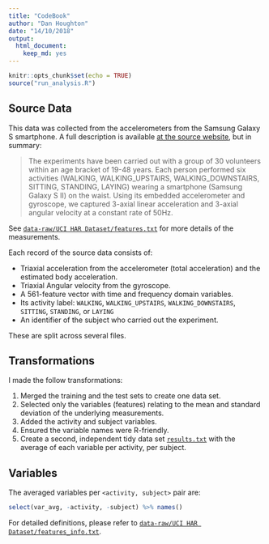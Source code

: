 ```yaml
---
title: "CodeBook"
author: "Dan Houghton"
date: "14/10/2018"
output: 
  html_document: 
    keep_md: yes
---
```


```r
knitr::opts_chunk$set(echo = TRUE)
source("run_analysis.R")
```

## Source Data

This data was collected from the accelerometers from the Samsung Galaxy S smartphone. A full description is available [at the source website](http://archive.ics.uci.edu/ml/datasets/Human+Activity+Recognition+Using+Smartphones), but in summary:

> The experiments have been carried out with a group of 30 volunteers within an age bracket of 19-48 years. Each person performed six activities (WALKING, WALKING_UPSTAIRS, WALKING_DOWNSTAIRS, SITTING, STANDING, LAYING) wearing a smartphone (Samsung Galaxy S II) on the waist. Using its embedded accelerometer and gyroscope, we captured 3-axial linear acceleration and 3-axial angular velocity at a constant rate of 50Hz. 

See [`data-raw/UCI HAR Dataset/features.txt`](data-raw/UCI HAR Dataset/features.txt) for more details of the measurements.

Each record of the source data consists of:

- Triaxial acceleration from the accelerometer (total acceleration) and the estimated body acceleration.
- Triaxial Angular velocity from the gyroscope. 
- A 561-feature vector with time and frequency domain variables. 
- Its activity label: `WALKING`, `WALKING_UPSTAIRS`, `WALKING_DOWNSTAIRS`, `SITTING`, `STANDING`, or `LAYING`
- An identifier of the subject who carried out the experiment.

These are split across several files.

## Transformations

I made the follow transformations:

1. Merged the training and the test sets to create one data set.
2. Selected only the variables (features) relating to the mean and standard deviation of the underlying measurements.
3. Added the activity and subject variables.
4. Ensured the variable names were R-friendly.
5. Create a second, independent tidy data set [`results.txt`](results.txt) with the average of each variable per activity, per subject.

## Variables

The averaged variables per `<activity, subject>` pair are:

```r
select(var_avg, -activity, -subject) %>% names()
```

For detailed definitions, please refer to [`data-raw/UCI HAR Dataset/features_info.txt`](data-raw/UCI HAR Dataset/features_info.txt).
